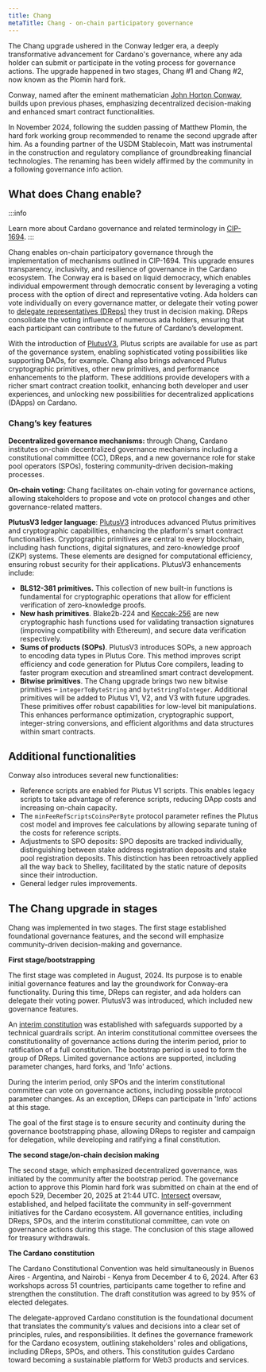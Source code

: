 ```yaml
---
title: Chang
metaTitle: Chang - on-chain participatory governance
---
```


The Chang upgrade ushered in the Conway ledger era, a deeply transformative advancement for Cardano's governance, where any ada holder can submit or participate in the voting process for governance actions. The upgrade happened in two stages, Chang #1 and Chang #2, now known as the Plomin hard fork.

Conway, named after the eminent mathematician [John Horton Conway](https://en.wikipedia.org/wiki/John_Horton_Conway), builds upon previous phases, emphasizing decentralized decision-making and enhanced smart contract functionalities.

 In November 2024, following the sudden passing of Matthew Plomin, the hard fork working group recommended to rename the second upgrade after him. As a founding partner of the USDM Stablecoin, Matt was instrumental in the construction and regulatory compliance of groundbreaking financial technologies. The renaming has been widely affirmed by the community in a following governance info action. 

## What does Chang enable?

:::info

Learn more about Cardano governance and related terminology in [CIP-1694](https://github.com/cardano-foundation/CIPs/tree/master/CIP-1694).
:::

Chang enables on-chain participatory governance through the implementation of mechanisms outlined in CIP-1694. This upgrade ensures transparency, inclusivity, and resilience of governance in the Cardano ecosystem. The Conway era is based on liquid democracy, which enables individual empowerment through democratic consent by leveraging a voting process with the option of direct and representative voting. Ada holders can vote individually on every governance matter, or delegate their voting power to [delegate representatives (DReps)](https://iohk.io/en/blog/posts/2022/04/11/introducing-the-concept-of-delegate-representatives-dreps/) they trust in decision making. DReps consolidate the voting influence of numerous ada holders, ensuring that each participant can contribute to the future of Cardano’s development.

With the introduction of [PlutusV3](https://iohk.io/en/blog/posts/2024/02/12/unlocking-more-opportunities-with-plutus-v3/), Plutus scripts are available for use as part of the governance system, enabling sophisticated voting possibilities like supporting DAOs, for example. Chang also brings advanced Plutus cryptographic primitives, other new primitives, and performance enhancements to the platform. These additions provide developers with a richer smart contract creation toolkit, enhancing both developer and user experiences, and unlocking new possibilities for decentralized applications (DApps) on Cardano.

### Chang’s key features

**Decentralized governance mechanisms:** through Chang, Cardano institutes on-chain decentralized governance mechanisms including a constitutional committee (CC), DReps, and a new governance role for stake pool operators (SPOs), fostering community-driven decision-making processes.

**On-chain voting:** Chang facilitates on-chain voting for governance actions, allowing stakeholders to propose and vote on protocol changes and other governance-related matters.

**PlutusV3 ledger language**: [PlutusV3](https://iohk.io/en/blog/posts/2024/02/12/unlocking-more-opportunities-with-plutus-v3/) introduces advanced Plutus primitives and cryptographic capabilities, enhancing the platform's smart contract functionalities. Cryptographic primitives are central to every blockchain, including hash functions, digital signatures, and zero-knowledge proof (ZKP) systems. These elements are designed for computational efficiency, ensuring robust security for their applications. PlutusV3 enhancements include:

- **BLS12-381 primitives.** This collection of new built-in functions is fundamental for cryptographic operations that allow for efficient verification of zero-knowledge proofs.
- **New hash primitives**. Blake2b-224 and [Keccak-256](https://cips.cardano.org/cip/CIP-101) are new cryptographic hash functions used for validating transaction signatures (improving compatibility with Ethereum), and secure data verification respectively.
- **Sums of products (SOPs)**. PlutusV3 introduces SOPs, a new approach to encoding data types in Plutus Core. This method improves script efficiency and code generation for Plutus Core compilers, leading to faster program execution and streamlined smart contract development.
- **Bitwise primitives**. The Chang upgrade brings two new bitwise primitives – `integerToByteString` and `byteStringToInteger`. Additional primitives will be added to Plutus V1, V2, and V3 with future upgrades. These primitives offer robust capabilities for low-level bit manipulations. This enhances performance optimization, cryptographic support, integer-string conversions, and efficient algorithms and data structures within smart contracts.

## Additional functionalities 

Conway also introduces several new functionalities:

- Reference scripts are enabled for Plutus V1 scripts. This enables legacy scripts to take advantage of reference scripts, reducing DApp costs and increasing on-chain capacity.
- The `minFeeRefScriptsCoinsPerByte` protocol parameter refines the Plutus cost model and improves fee calculations by allowing separate tuning of the costs for reference scripts.
- Adjustments to SPO deposits: SPO deposits are tracked individually, distinguishing between stake address registration deposits and stake pool registration deposits. This distinction has been retroactively applied all the way back to Shelley, facilitated by the static nature of deposits since their introduction.
- General ledger rules improvements.

## The Chang upgrade in stages

Chang was implemented in two stages. The first stage established foundational governance features, and the second will emphasize community-driven decision-making and governance.

**First stage/bootstrapping**

The first stage was completed in August, 2024. Its purpose is to enable initial governance features and lay the groundwork for Conway-era functionality. During this time, DReps can register, and ada holders can delegate their voting power. PlutusV3 was introduced, which included new governance features.

An [interim constitution](https://docs.intersectmbo.org/cardano/cardano-governance/cardano-constitution/interim-cardano-constitution) was established with safeguards supported by a technical guardrails script. An interim constitutional committee oversees the constitutionality of governance actions during the interim period, prior to ratification of a full constitution. The bootstrap period is used to form the group of DReps. Limited governance actions are supported, including parameter changes, hard forks, and 'Info' actions.

During the interim period, only SPOs and the interim constitutional committee can vote on governance actions, including possible protocol parameter changes. As an exception, DReps can participate in 'Info' actions at this stage.

The goal of the first stage is to ensure security and continuity during the governance bootstrapping phase, allowing DReps to register and campaign for delegation, while developing and ratifying a final constitution.

**The second stage/on-chain decision making**  

The second stage, which emphasized decentralized governance, was initiated by the community after the bootstrap period. The governance action to approve this Plomin hard fork was submitted on chain at the end of epoch 529, December 20, 2025 at 21:44 UTC. [Intersect](https://www.intersectmbo.org/) oversaw, established, and helped facilitate the community in self-government initiatives for the Cardano ecosystem. All governance entities, including DReps, SPOs, and the interim constitutional committee, can vote on governance actions during this stage. The conclusion of this stage allowed for treasury withdrawals.

**The Cardano constitution**

The Cardano Constitutional Convention was held simultaneously in Buenos Aires - Argentina, and Nairobi - Kenya from December 4 to 6, 2024. After 63 workshops across 51 countries, participants came together to refine and strengthen the constitution. The draft constitution was agreed to by 95% of elected delegates. 

The delegate-approved Cardano constitution is the foundational document that translates the community’s values and decisions into a clear set of principles, rules, and responsibilities. It defines the governance framework for the Cardano ecosystem, outlining stakeholders' roles and obligations, including DReps, SPOs, and others. This constitution guides Cardano toward becoming a sustainable platform for Web3 products and services.
